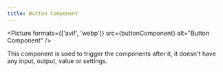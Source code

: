 ---
title: Button Component
---

<Picture
    formats={['avif', 'webp']}
    src={buttonComponent}
    alt="Button Component"
/>

This component is used to trigger the components after it, it doesn't have any input, output, value or settings.